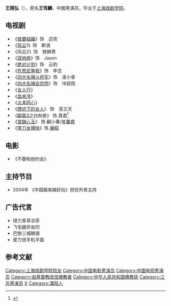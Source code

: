 {{藝人
| 姓名 = 王翔弘
| 類型 = 男艺人
| 圖片 = 
| 圖片簡介 = 
| 圖片尺寸 = 
| 原名 = 王驾麟
| 英文名 =
| 出生日期 = {{birth_date_and_age|1983|3|4}}
| 出生地點 = 
| 國籍 = {{PRC}}
| 配偶 = 
| 綽號 = 
| 民族 = [[汉族|汉族]]
| 宗教信仰 =基督教(以前)<br>佛教(现在)
| 語言 = [[漢語|漢語]]
| 教育程度 = [[上海戏剧学院|上海戏剧学院]]
| 職業 = [[演員|演員]]
| 唱片公司 =
| 經紀公司 =中国国际电视总公司上海分公司
| 活跃年代 =
| 網站 = 
| 电影 =
}}
'''王翔弘'''（{{bd|1983年|3月4日|catIdx=W王}}），原名'''王驾麟'''，中國男演员，毕业于[[上海戏剧学院|上海戏剧学院]]。

==电视剧==
*《[[我要结婚|我要结婚]]》饰　迈克
*《[[风云|风云]]1》饰　断浪
*《风云2》饰　铁狮男
*《[[双响炮|双响炮]]》饰　Jason
*《[[绝对计划|绝对计划]]》饰　云豹
*《[[在悉尼等我|在悉尼等我]]》饰　李念
*《[[四大名捕斗将军|四大名捕斗将军]]》饰　凌小骨
*《[[四大名捕会京师|四大名捕会京师]]》饰　冷寂雨
*《[[女人行|女人行]]》
*《[[血未冷|血未冷]]》
*《[[义本同心|义本同心]]》
*《[[牌坊下的女人|牌坊下的女人]]》 饰　高立天　
*《[[聊斋_(2010年电视剧)|聊斋3]]之白秋练》 饰 真君<ref>{{Cite web |url=http://ent.sina.com.cn/v/m/2009-11-18/14452774461.shtml |title=王翔弘拍摄《聊斋3》 动作戏多过足大侠瘾 |accessdate=2010-06-18 |archive-date=2014-12-25 |archive-url=https://web.archive.org/web/20141225181212/http://ent.sina.com.cn/v/m/2009-11-18/14452774461.shtml |dead-url=no }}</ref>
*《[[宮鎖心玉|宮鎖心玉]]》 饰 顧小春/[[年羹堯|年羹堯]]
*《[[带刀女捕快|带刀女捕快]]》饰 [[展昭|展昭]]

==电影==
*《不要和他约会》

==主持节目==
*2004年 《中国越来越好玩》担任外景主持

==广告代言==
*绿力青草凉茶
*飞毛腿杀虫剂
*巴黎三城眼镜
*爱力信手机平面

==参考文献==
{{reflist}}

{{嘉禾世纪之星}}
{{DEFAULTSORT:W}}
[[Category:上海戏剧学院校友|Category:上海戏剧学院校友]]
[[Category:中国电影男演员|Category:中国电影男演员]]
[[Category:中国电视男演员|Category:中国电视男演员]]
[[Category:由基督教改信佛教者|Category:由基督教改信佛教者]]
[[Category:中华人民共和国佛教徒|Category:中华人民共和国佛教徒]]
[[Category:江苏男演员|Category:江苏男演员]]
[[Category:王姓|X]]
[[Category:溧阳人|Category:溧阳人]]